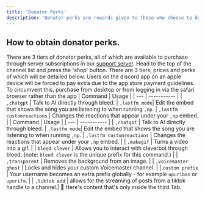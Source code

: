 ```yaml
---
title: 'Donator Perks'
description: 'Donator perks are rewards given to those who choose to donate to Bleed.'
---
```

## How to obtain donator perks.
There are 3 tiers of donator perks, all of which are available to purchase through server subscriptions in our [support server](https://discord.gg/bleed). Head to the top of the channel list and press the 'shop' button. There are 3 tiers, prices and perks of which will be detailed below. 
<Warning>Users on the discord app on an apple device will be forced to pay extra due to the app store payment guidelines. To circumvent this, purchase from desktop or from logging in via the safari browser rather than the app</Warning>
<Tabs>
  <Tab title="Tier 1 - $4.99">
| Command | Usage |
| --- | ----------- |
| `,chatgpt` | Talk to AI directly through bleed. 
| `,lastfm mode`| Edit the embed that shows the song you are listening to when running `,np`.
| `,lastfm customreactions` | Changes the reactions that appear under your `,np` embed. |
  </Tab>
  <Tab title="Tier 2 - $9.99">
| Command | Usage |
| --- | ----------- |
| `,chatgpt` | Talk to AI directly through bleed. 
| `,lastfm mode`| Edit the embed that shows the song you are listening to when running `,np`.
| `,lastfm customreactions` | Changes the reactions that appear under your `,np` embed. |
| `,makegif` | Turns a video into a gif. |
| `bleed clever` | Allows you to interact with cleverbot through bleed. (note: `bleed clever` is the unique prefix for this command.) |
| `,transparent` | Removes the background from an image. |
| `,voicemaster ghost` | Locks and hides your custom Voicemaster channel. |
| `custom prefix` | Your username becomes an extra prefix globally - for example `upuriban` or `upurifm`. |
| `,tiktok add` | allows for the streaming of posts from a tiktok handle to a channel.|
  </Tab>
  <Tab title="not done yet...">
    💪 Here's content that's only inside the third Tab.
  </Tab>
</Tabs>




